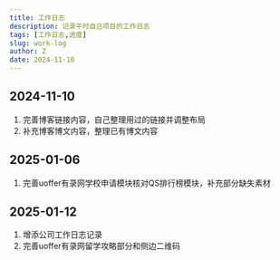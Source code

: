 ```yaml
---
title: 工作日志
description: 记录平时自己项目的工作日志
tags: [工作日志,进度]
slug: work-log
author: Z
date: 2024-11-10
---
```


## 2024-11-10

1. 完善博客链接内容，自己整理用过的链接并调整布局
2. 补充博客博文内容，整理已有博文内容

## 2025-01-06

1. 完善uoffer有录网学校申请模块核对QS排行榜模块，补充部分缺失素材

## 2025-01-12

1. 增添公司工作日志记录
2. 完善uoffer有录网留学攻略部分和侧边二维码

